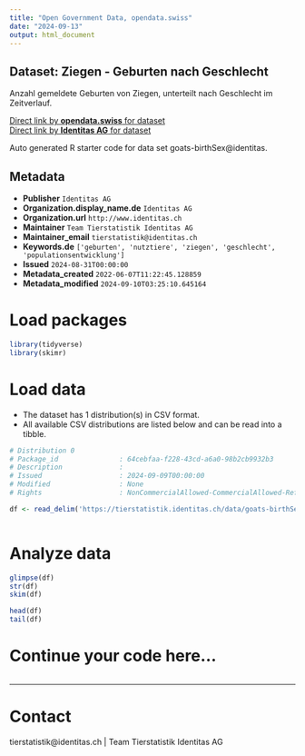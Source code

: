 ```yaml
---
title: "Open Government Data, opendata.swiss"
date: "2024-09-13"
output: html_document
---
```


## Dataset: Ziegen - Geburten nach Geschlecht

Anzahl gemeldete Geburten von Ziegen, unterteilt nach Geschlecht im Zeitverlauf. 

[Direct link by **opendata.swiss** for dataset](https://opendata.swiss/de/dataset/ziegen-geburten-nach-geschlecht)<br>
[Direct link by **Identitas AG** for dataset](https://tierstatistik.identitas.ch/)

Auto generated R starter code for data set goats-birthSex@identitas.

## Metadata

- **Publisher** `Identitas AG`
- **Organization.display_name.de** `Identitas AG`
- **Organization.url** `http://www.identitas.ch`
- **Maintainer** `Team Tierstatistik Identitas AG`
- **Maintainer_email** `tierstatistik@identitas.ch`
- **Keywords.de** `['geburten', 'nutztiere', 'ziegen', 'geschlecht', 'populationsentwicklung']`
- **Issued** `2024-08-31T00:00:00`
- **Metadata_created** `2022-06-07T11:22:45.128859`
- **Metadata_modified** `2024-09-10T03:25:10.645164`


# Load packages

```r

library(tidyverse)
library(skimr)

```

# Load data

-   The dataset has 1 distribution(s) in CSV format.
-   All available CSV distributions are listed below and can be read into a tibble.

```r

# Distribution 0
# Package_id               : 64cebfaa-f228-43cd-a6a0-98b2cb9932b3
# Description              : 
# Issued                   : 2024-09-09T00:00:00
# Modified                 : None
# Rights                   : NonCommercialAllowed-CommercialAllowed-ReferenceRequired

df <- read_delim('https://tierstatistik.identitas.ch/data/goats-birthSex.csv')



```

# Analyze data

```r

glimpse(df)
str(df)
skim(df)

head(df)
tail(df)

```

# Continue your code here...

```r

```

------------------------------------------------------------------------

# Contact

tierstatistik@identitas.ch | Team Tierstatistik Identitas AG

